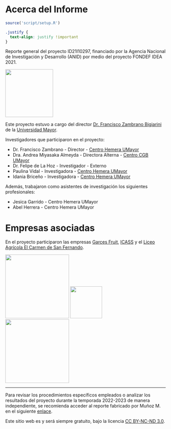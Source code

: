 # Acerca del Informe {.unnumbered}

```r
source('script/setup.R')
```

```css
.justify {
  text-align: justify !important
}
```

::: justify
Reporte general del proyecto ID21I10297, financiado por la Agencia Nacional de Investigación y Desarrollo (ANID) por medio del proyecto FONDEF IDEA 2021.

![](imgs/logo ANID digital.png){width=150 fig-align='center'}

Este proyecto estuvo a cargo del director [Dr. Francisco Zambrano Bigiarini](https://francisco-zambrano.cl) de la [Universidad Mayor](https://www.umayor.cl).

Investigadores que participaron en el proyecto:

-   Dr. Francisco Zambrano - Director - [Centro Hemera UMayor](https://hemera.umayor.cl)
-   Dra. Andrea Miyasaka Almeyda - Directora Alterna - [Centro CGB UMayor](https://cgb.umayor.cl)
-   Dr. Felipe de La Hoz - Investigador - Externo
-   Paulina Vidal - Investigadora - [Centro Hemera UMayor](https://hemera.umayor.cl)
-   Idania Briceño - Investigadora - [Centro Hemera UMayor](https://hemera.umayor.cl)

Además, trabajaron como asistentes de investigación los siguientes profesionales:

-   Jesica Garrido - Centro Hemera UMayor
-   Abel Herrera - Centro Hemera UMayor

# Empresas asociadas

En el proyecto participaron las empresas [Garces Fruit](https://garcesfruit.com/), [ICASS](https://icass.cl/) y el [Liceo Agrícola El Carmen de San Fernando](https://www.liceoagricolaelcarmen.cl/).

![](imgs/garces_logo.png){width=200}
![](imgs/liceo-agricola-el-carmen.png){width=100}
![](imgs/thumbnail_LogoIcass_FINAL.jpg){width=200}



---

Para revisar los procedimientos específicos empleados o analizar los resultados del proyecto durante la temporada 2022-2023 de manera independiente, se recomienda acceder al reporte fabricado por Muñoz M. en el siguiente [enlace](https://mherreradiaz.github.io/reporte_general/static/anexos/01_reporte_calidad_produccion.pdf){target="_blank"}.

Este sitio web es y será siempre gratuito, bajo la licencia [CC BY-NC-ND 3.0](https://creativecommons.org/licenses/by-nc-nd/3.0/us/).
:::
